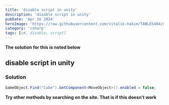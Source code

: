 ```yaml
---
title: 'disable script in unity'
description: 'disable script in unity'
pubDate: 'Apr 16 2024'
heroImage: 'https://raw.githubusercontent.com/vitalik-hakim/TABLES404/main/error_b/c%23.png'
category: 'csharp'
tags: [c#, disable, script]
---
```


**The solution for this is noted below**

## disable script in unity

### Solution

```csharp
GameObject.Find("Cube").GetComponent<MoveObject>().enabled = false;
```

**Try other methods by searching on the site. That is if this doesn't work**
